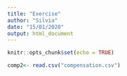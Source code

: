 ```yaml
---
title: "Exercise"
author: "Silvia"
date: "15/01/2020"
output: html_document
---
```


```r
knitr::opts_chunk$set(echo = TRUE)
```

```r
comp2<- read.csv("compensation.csv")



```